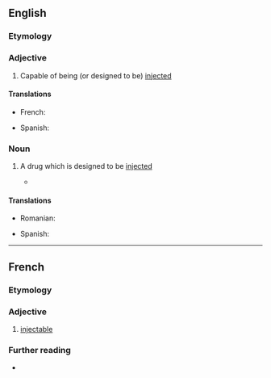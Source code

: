 ==English==

===Etymology===
{{suffix|en|inject|able}}

===Adjective===
{{en-adj|-}}

# Capable of being (or designed to be) [[inject]]ed

====Translations====
{{trans-top|capable of being injected}}
* French: {{t+|fr|injectable|m|f}}
{{trans-mid}}
* Spanish: {{t|es|inyectable}}
{{trans-bottom}}

===Noun===
{{en-noun}}

# {{lb|en|pharmacy}} A drug which is designed to be [[inject]]ed
#* {{quote-journal|lang=en|2009|January 3|Amy Zipkin|Drugstores, Too, Feel Recession Pain|New York Times|url=http://www.nytimes.com/2009/01/03/business/03interview.html
|passage=Complex high-cost drug therapy, such as '''injectables''' and infusions, are close to a $70 billion sector.}}

====Translations====
{{trans-top|a drug which is designed to be injected}}
* Romanian: {{t+|ro|injectabil|m}}
{{trans-mid}}
* Spanish: {{t|es|inyectable|m}}
{{trans-bottom}}

----

==French==

===Etymology===
{{suffix|fr|injecter|able}}

===Adjective===
{{fr-adj}}
# [[#English|injectable]]

===Further reading===
* {{R:TLFi}}